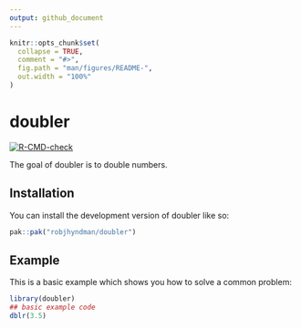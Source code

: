 ```yaml
---
output: github_document
---
```


<!-- README.md is generated from README.Rmd. Please edit that file -->

```r
knitr::opts_chunk$set(
  collapse = TRUE,
  comment = "#>",
  fig.path = "man/figures/README-",
  out.width = "100%"
)
```

# doubler

<!-- badges: start -->
[![R-CMD-check](https://github.com/robjhyndman/doubler/actions/workflows/R-CMD-check.yaml/badge.svg)](https://github.com/robjhyndman/doubler/actions/workflows/R-CMD-check.yaml)
<!-- badges: end -->

The goal of doubler is to double numbers.

## Installation

You can install the development version of doubler like so:

``` r
pak::pak("robjhyndman/doubler")
```

## Example

This is a basic example which shows you how to solve a common problem:

```r
library(doubler)
## basic example code
dblr(3.5)
```

